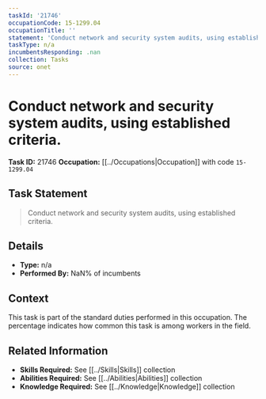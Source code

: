 ```yaml
---
taskId: '21746'
occupationCode: 15-1299.04
occupationTitle: ''
statement: 'Conduct network and security system audits, using established criteria.'
taskType: n/a
incumbentsResponding: .nan
collection: Tasks
source: onet
---
```

# Conduct network and security system audits, using established criteria.

**Task ID:** 21746
**Occupation:** [[../Occupations|Occupation]] with code `15-1299.04`

## Task Statement

> Conduct network and security system audits, using established criteria.

## Details

- **Type:** n/a
- **Performed By:** NaN% of incumbents

## Context

This task is part of the standard duties performed in this occupation. The percentage indicates how common this task is among workers in the field.

## Related Information

- **Skills Required:** See [[../Skills|Skills]] collection
- **Abilities Required:** See [[../Abilities|Abilities]] collection
- **Knowledge Required:** See [[../Knowledge|Knowledge]] collection
